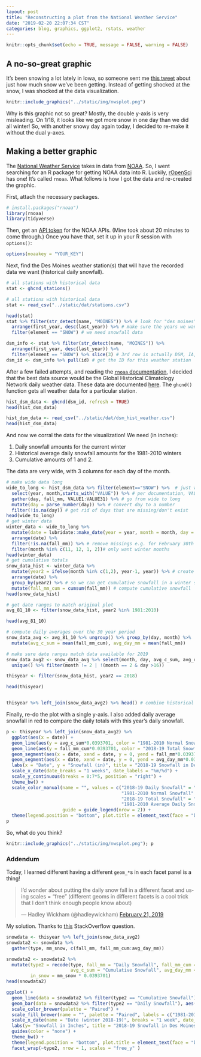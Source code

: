 ```yaml
---
layout: post
title: "Reconstructing a plot from the National Weather Service"
date: "2019-02-20 22:07:34 CST"
categories: blog, graphics, ggplot2, rstats, weather
---
```

```r
knitr::opts_chunk$set(echo = TRUE, message = FALSE, warning = FALSE)
```

## A no-so-great graphic

It's been snowing a lot lately in Iowa, so someone sent me [this tweet](https://twitter.com/NWSDesMoines/status/1097357137158828032) about just how much snow we've been getting. Instead of getting shocked at the snow, I was shocked at the data visualization. 

```r
knitr::include_graphics("../static/img/nwsplot.png")
```

Why is this graphic not so great? Mostly, the double y-axis is very misleading. On 1/18, it looks like we got more snow in one day than we did all winter! So, with another snowy day again today, I decided to re-make it without the dual y-axes. 


## Making a better graphic

The [National Weather Service](https://www.weather.gov/dmx/) takes in data from [NOAA](https://www.noaa.gov/). So, I went searching for an R package for getting NOAA data into R. Luckily, [rOpenSci](https://ropensci.org/tutorials/rnoaa_tutorial/) has one!  It's called `rnoaa`. What follows is how I got the data and re-created the graphic. 

First, attach the necessary packages. 

```r
# install.packages("rnoaa")
library(rnoaa)
library(tidyverse)
```


Then, get an [API token](https://www.ncdc.noaa.gov/cdo-web/token) for the NOAA APIs. (Mine took about 20 minutes to come through.) Once you have that, set it up in your R session with `options()`: 

```r
options(noaakey = "YOUR_KEY")
```

Next, find the Des Moines weather station(s) that will have the recorded data we want (historical daily snowfall). 

```r
# all stations with historical data
stat <- ghcnd_stations()
```

```r
# all stations with historical data
stat <- read_csv("../static/dat/stations.csv")
```

```r
head(stat)
stat %>% filter(str_detect(name, "MOINES")) %>% # look for "des moines"
  arrange(first_year, desc(last_year)) %>% # make sure the years we want are covered (1981-2010, 2018-2019)
  filter(element == "SNOW") # we need snowfall data

dsm_info <- stat %>% filter(str_detect(name, "MOINES")) %>% 
  arrange(first_year, desc(last_year)) %>% 
  filter(element == "SNOW") %>% slice(3) # 3rd row is actually DSM, IA, and has 70+ years of data
dsm_id <- dsm_info %>% pull(id) # get the ID for this weather station
```

After a few failed attempts, and reading the [`rnoaa` documentation](https://cran.r-project.org/web/packages/rnoaa/rnoaa.pdf), I decided that the best data source would be the Global Historical Climatology Network daily weather data. These data are documented [here](https://www1.ncdc.noaa.gov/pub/data/ghcn/daily/readme.txt). The `ghcnd()` function gets all weather data for a particular station.  

```r
hist_dsm_data <- ghcnd(dsm_id, refresh = TRUE)
head(hist_dsm_data)
```

```r
hist_dsm_data <- read_csv("../static/dat/dsm_hist_weather.csv")
head(hist_dsm_data)
```

And now we corral the data for the visualization! We need (in inches): 

1. Daily snowfall amounts for the current winter
2. Historical average daily snowfall amounts for the 1981-2010 winters
3. Cumulative amounts of 1 and 2. 

The data are very wide, with 3 columns for each day of the month. 

```r
# make wide data long 
wide_to_long <- hist_dsm_data %>% filter(element=="SNOW") %>%  # just want snowfall totals
  select(year, month,starts_with("VALUE")) %>% # per documentation, VALUE# indicates the day of the month 
  gather(day, fall_mm, VALUE1:VALUE31) %>% # go from wide to long
  mutate(day = parse_number(day)) %>% # convert day to a number
  filter(!is.na(day)) # get rid of days that are missing/don't exist
head(wide_to_long)
# get winter data
winter_data <- wide_to_long %>% 
  mutate(date = lubridate::make_date(year = year, month = month, day = day)) %>% # create an actual date column
  arrange(date) %>% 
  filter(!is.na(fall_mm)) %>% # remove missings e.g. for February 30th 
  filter(month %in% c(11, 12, 1, 2))# only want winter months
head(winter_data)
# get cumulative totals
snow_data_hist <- winter_data %>% 
  mutate(year2 = ifelse(month %in% c(1,2), year-1, year)) %>% # create another year variable to group by 
  arrange(date) %>%                                           
  group_by(year2) %>% # so we can get cumulative snowfall in a winter season, not in a calendar year.
  mutate(fall_mm_cum = cumsum(fall_mm)) # compute cumulative snowfall 
head(snow_data_hist)

# get date ranges to match original plot
avg_81_10 <- filter(snow_data_hist, year2 %in% 1981:2010)  

head(avg_81_10)

# compute daily averages over the 30 year period
snow_data_avg <- avg_81_10 %>% ungroup() %>% group_by(day, month) %>% 
  mutate(avg_c_sum = mean(fall_mm_cum), avg_day_mm = mean(fall_mm)) 

# make sure date ranges match data available for 2019
snow_data_avg2 <- snow_data_avg %>% select(month, day, avg_c_sum, avg_day_mm) %>% 
  unique() %>% filter(month != 2 | !(month == 2 & day >16))

thisyear <- filter(snow_data_hist, year2 == 2018)

head(thisyear) 


thisyear %>% left_join(snow_data_avg2) %>% head() # combine historical data with this year's data

```

Finally, re-do the plot with a single y-axis. I also added daily average snowfall in red to compare the daily totals with this year's daily snowfall. 

```r
p <- thisyear %>% left_join(snow_data_avg2) %>%
  ggplot(aes(x = date)) + 
  geom_line(aes(y = avg_c_sum*0.0393701, color = "1981-2010 Normal Snowfall"), size = 1.5)  + # multiply by 0.0393701 to convert mm to in
  geom_line(aes(y = fall_mm_cum*0.0393701, color = "2018-19 Total Snowfall"), size = 1.5) + 
  geom_segment(aes(x = date, xend = date, y = 0, yend = fall_mm*0.0393701, color ="2018-19 Daily Snowfall"), size = 1.5) + 
  geom_segment(aes(x = date, xend = date, y = 0, yend = avg_day_mm*0.0393701, color ="1981-2010 Average Daily Snowfall"), size = 1.5, alpha = .7) + 
  labs(x = "Date", y = "Snowfall (in)", title = "2018-19 Snowfall in Des Moines") + 
  scale_x_date(date_breaks = "1 weeks", date_labels = "%m/%d") + 
  scale_y_continuous(breaks = 0:7*5, position = "right") +  
  theme_bw() + 
  scale_color_manual(name = "", values = c("2018-19 Daily Snowfall" = "#00B0F0",
                                           "1981-2010 Normal Snowfall" = "#00B050",
                                           "2018-19 Total Snowfall" = "navy",
                                           "1981-2010 Average Daily Snowfall" = "#71e8a7"), 
                     guide = guide_legend(nrow = 2)) + 
  theme(legend.position = "bottom", plot.title = element_text(face = "bold", hjust = .5)) 
p
``` 

So, what do you think? 

```r
knitr::include_graphics("../static/img/nwsplot.png"); p
```


### Addendum 

Today, I learned different having a different `geom_*`s in each facet panel is a thing! 

<blockquote class="twitter-tweet" data-partner="tweetdeck"><p lang="en" dir="ltr">I’d wonder about putting the daily snow fall in a different facet and using scales = “free” (different geoms in different facets is a cool trick that I don’t think enough people know about)</p>&mdash; Hadley Wickham (@hadleywickham) <a href="https://twitter.com/hadleywickham/status/1098581656997425154?ref_src=twsrc%5Etfw">February 21, 2019</a></blockquote>
<script async src="https://platform.twitter.com/widgets.js" charset="utf-8"></script>


My solution. Thanks to [this](https://stackoverflow.com/questions/7903972/can-you-specify-different-geoms-for-different-facets-in-a-ggplot) StackOverflow question. 

```r
snowdata <- thisyear %>% left_join(snow_data_avg2)
snowdata2 <- snowdata %>% 
  gather(type, mm_snow, c(fall_mm, fall_mm_cum:avg_day_mm))

snowdata2 <- snowdata2 %>% 
  mutate(type2 = recode(type, fall_mm = "Daily Snowfall", fall_mm_cum = "Cumulative Snowfall", 
                        avg_c_sum = "Cumulative Snowfall", avg_day_mm = "Daily Snowfall"),
         in_snow = mm_snow * 0.0393701)
head(snowdata2)

ggplot() +
  geom_line(data = snowdata2 %>% filter(type2 == "Cumulative Snowfall"), aes(x = date, y = in_snow, color = type), size = 1.5) + 
  geom_bar(data = snowdata2 %>% filter(type2 == "Daily Snowfall"), aes(x = date, weight = in_snow, fill = type), size = 1.5, position = "dodge")  + 
  scale_color_brewer(palette = "Paired") + 
  scale_fill_brewer(name = "", palette = "Paired", labels = c("1981-2010 Average Snowfall", "2018-2019 Snowfall")) + 
  scale_x_date(name = "Date (winter 2018-19)", breaks = "1 week", date_labels = "%m/%d") + 
  labs(y= "Snowfall in Inches", title = "2018-19 Snowfall in Des Moines") + 
  guides(color = "none") + 
  theme_bw() + 
  theme(legend.position = "bottom", plot.title = element_text(face = "bold", hjust = .5)) + 
  facet_wrap(~type2, nrow = 1, scales = "free_y" )

```






